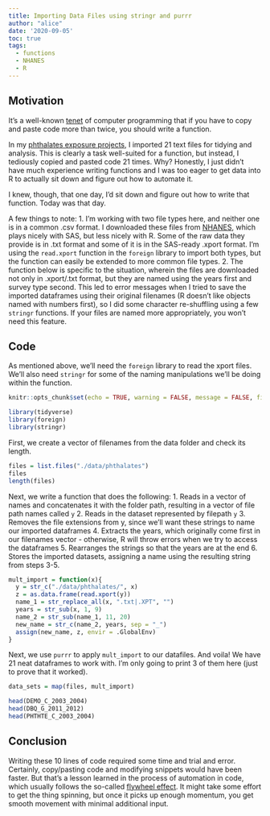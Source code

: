 ```yaml
---
title: Importing Data Files using stringr and purrr
author: "alice"
date: '2020-09-05'
toc: true
tags:
  - functions
  - NHANES
  - R
---
```


## Motivation

It's a well-known [tenet](https://en.wikipedia.org/wiki/Rule_of_three_(computer_programming)) of computer programming that if you have to copy and paste code more than twice, you should write a function.  

In my [phthalates exposure projects](/blog/2020-05-30-phthalates), I imported 21 text files for tidying and analysis. This is clearly a task well-suited for a function, but instead, I tediously copied and pasted code 21 times. Why? Honestly, I just didn't have much experience writing functions and I was too eager to get data into R to actually sit down and figure out how to automate it. 

I knew, though, that one day, I'd sit down and figure out how to write that function. Today was that day. 

A few things to note: 
1. I'm working with two file types here, and neither one is in a common .csv format. I downloaded these files from [NHANES](https://wwwn.cdc.gov/nchs/nhanes/default.aspx), which plays nicely with SAS, but less nicely with R. Some of the raw data they provide is in .txt format and some of it is in the SAS-ready .xport format. I'm using the `read.xport` function in the `foreign` library to import both types, but the function can easily be extended to more common file types. 
2. The function below is specific to the situation, wherein the files are downloaded not only in .xport/.txt format, but they are named using the years first and survey type second. This led to error messages when I tried to save the imported dataframes using their original filenames (R doesn't like objects named with numbers first), so I did some character re-shuffling using a few `stringr` functions. If your files are named more appropriately, you won't need this feature.  

## Code

As mentioned above, we'll need the `foreign` library to read the xport files. We'll also need `stringr` for some of the naming manipulations we'll be doing within the function. 
```r
knitr::opts_chunk$set(echo = TRUE, warning = FALSE, message = FALSE, fig.align = "center")
```


```r
library(tidyverse)
library(foreign)
library(stringr)

```

First, we create a vector of filenames from the data folder and check its length.
```r
files = list.files("./data/phthalates")
files
length(files)

```

Next, we write a function that does the following: 
1. Reads in a vector of names and concatenates it with the folder path, resulting in a vector of file path names called `y`
2. Reads in the dataset represented by filepath `y`
3. Removes the file extensions from y, since we'll want these strings to name our imported dataframes
4. Extracts the years, which originally come first in our filenames vector - otherwise, R will throw errors when we try to access the dataframes
5. Rearranges the strings so that the years are at the end
6. Stores the imported datasets, assigning a name using the resulting string from steps 3-5. 
```r
mult_import = function(x){
  y = str_c("./data/phthalates/", x) 
  z = as.data.frame(read.xport(y))
  name_1 = str_replace_all(x, ".txt|.XPT", "")
  years = str_sub(x, 1, 9)
  name_2 = str_sub(name_1, 11, 20)
  new_name = str_c(name_2, years, sep = "_")
  assign(new_name, z, envir = .GlobalEnv)
}

```

Next, we use `purrr` to apply `mult_import` to our datafiles. And voila! We have 21 neat dataframes to work with. I'm only going to print 3 of them here (just to prove that it worked). 
```r
data_sets = map(files, mult_import)

head(DEMO_C_2003_2004)
head(DBQ_G_2011_2012)
head(PHTHTE_C_2003_2004)

```

## Conclusion

Writing these 10 lines of code required some time and trial and error. Certainly, copy/pasting code and modifying snippets would have been faster. But that's a lesson learned in the process of automation in code, which usually follows the so-called [flywheel effect](https://www.jimcollins.com/concepts/the-flywheel.html). It might take some effort to get the thing spinning, but once it picks up enough momentum, you get smooth movement with minimal additional input.  


